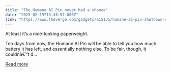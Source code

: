 ```yaml
---
title: "The Humane AI Pin never had a chance"
date: "2025-02-19T13:35:57.000Z"
link: "https://www.theverge.com/gadgets/615135/humane-ai-pin-shutdown-disaster"
---
```


At least it’s a nice-looking paperweight.

Ten days from now, the Humane AI Pin will be able to tell you how much battery it has left, and essentially nothing else. To be fair, though, it couldnâ€™t d...

[Read more](https://www.theverge.com/gadgets/615135/humane-ai-pin-shutdown-disaster)
